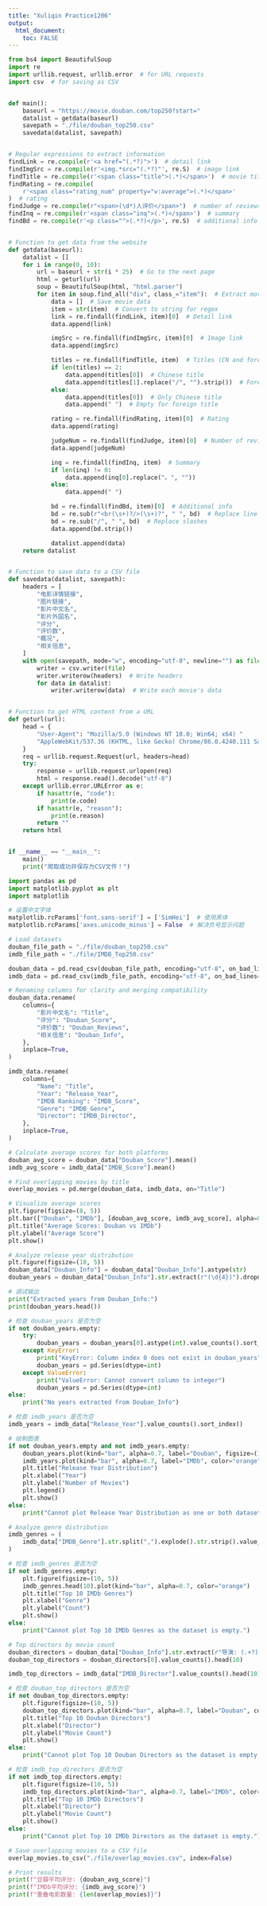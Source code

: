 ```yaml
---
title: "Xuliqin Practice1206"
output: 
  html_document:
    toc: FALSE
---
```


```python
from bs4 import BeautifulSoup
import re
import urllib.request, urllib.error  # for URL requests
import csv  # for saving as CSV


def main():
    baseurl = "https://movie.douban.com/top250?start="
    datalist = getdata(baseurl)
    savepath = "./file/douban_top250.csv"
    savedata(datalist, savepath)


# Regular expressions to extract information
findLink = re.compile(r'<a href="(.*?)">')  # detail link
findImgSrc = re.compile(r'<img.*src="(.*?)"', re.S)  # image link
findTitle = re.compile(r'<span class="title">(.*)</span>')  # movie title
findRating = re.compile(
    r'<span class="rating_num" property="v:average">(.*)</span>'
)  # rating
findJudge = re.compile(r"<span>(\d*)人评价</span>")  # number of reviews
findInq = re.compile(r'<span class="inq">(.*)</span>')  # summary
findBd = re.compile(r'<p class="">(.*?)</p>', re.S)  # additional info


# Function to get data from the website
def getdata(baseurl):
    datalist = []
    for i in range(0, 10):
        url = baseurl + str(i * 25)  # Go to the next page
        html = geturl(url)
        soup = BeautifulSoup(html, "html.parser")
        for item in soup.find_all("div", class_="item"):  # Extract movie items
            data = []  # Save movie data
            item = str(item)  # Convert to string for regex
            link = re.findall(findLink, item)[0]  # Detail link
            data.append(link)

            imgSrc = re.findall(findImgSrc, item)[0]  # Image link
            data.append(imgSrc)

            titles = re.findall(findTitle, item)  # Titles (CN and foreign)
            if len(titles) == 2:
                data.append(titles[0])  # Chinese title
                data.append(titles[1].replace("/", "").strip())  # Foreign title
            else:
                data.append(titles[0])  # Only Chinese title
                data.append(" ")  # Empty for foreign title

            rating = re.findall(findRating, item)[0]  # Rating
            data.append(rating)

            judgeNum = re.findall(findJudge, item)[0]  # Number of reviews
            data.append(judgeNum)

            inq = re.findall(findInq, item)  # Summary
            if len(inq) != 0:
                data.append(inq[0].replace("。", ""))
            else:
                data.append(" ")

            bd = re.findall(findBd, item)[0]  # Additional info
            bd = re.sub(r"<br(\s+)?/>(\s+)?", " ", bd)  # Replace line breaks
            bd = re.sub("/", " ", bd)  # Replace slashes
            data.append(bd.strip())

            datalist.append(data)
    return datalist


# Function to save data to a CSV file
def savedata(datalist, savepath):
    headers = [
        "电影详情链接",
        "图片链接",
        "影片中文名",
        "影片外国名",
        "评分",
        "评价数",
        "概况",
        "相关信息",
    ]
    with open(savepath, mode="w", encoding="utf-8", newline="") as file:
        writer = csv.writer(file)
        writer.writerow(headers)  # Write headers
        for data in datalist:
            writer.writerow(data)  # Write each movie's data


# Function to get HTML content from a URL
def geturl(url):
    head = {
        "User-Agent": "Mozilla/5.0 (Windows NT 10.0; Win64; x64) "
        "AppleWebKit/537.36 (KHTML, like Gecko) Chrome/86.0.4240.111 Safari/537.36"
    }
    req = urllib.request.Request(url, headers=head)
    try:
        response = urllib.request.urlopen(req)
        html = response.read().decode("utf-8")
    except urllib.error.URLError as e:
        if hasattr(e, "code"):
            print(e.code)
        if hasattr(e, "reason"):
            print(e.reason)
        return ""
    return html


if __name__ == "__main__":
    main()
    print("爬取成功并保存为CSV文件！")
```

```python
import pandas as pd
import matplotlib.pyplot as plt
import matplotlib

# 设置中文字体
matplotlib.rcParams['font.sans-serif'] = ['SimHei']  # 使用黑体
matplotlib.rcParams['axes.unicode_minus'] = False  # 解决负号显示问题

# Load datasets
douban_file_path = "./file/douban_top250.csv"
imdb_file_path = "./file/IMDB_Top250.csv"

douban_data = pd.read_csv(douban_file_path, encoding="utf-8", on_bad_lines="skip")
imdb_data = pd.read_csv(imdb_file_path, encoding="utf-8", on_bad_lines="skip")

# Renaming columns for clarity and merging compatibility
douban_data.rename(
    columns={
        "影片中文名": "Title",
        "评分": "Douban_Score",
        "评价数": "Douban_Reviews",
        "相关信息": "Douban_Info",
    },
    inplace=True,
)

imdb_data.rename(
    columns={
        "Name": "Title",
        "Year": "Release_Year",
        "IMDB Ranking": "IMDB_Score",
        "Genre": "IMDB_Genre",
        "Director": "IMDB_Director",
    },
    inplace=True,
)

# Calculate average scores for both platforms
douban_avg_score = douban_data["Douban_Score"].mean()
imdb_avg_score = imdb_data["IMDB_Score"].mean()

# Find overlapping movies by title
overlap_movies = pd.merge(douban_data, imdb_data, on="Title")

# Visualize average scores
plt.figure(figsize=(8, 5))
plt.bar(["Douban", "IMDb"], [douban_avg_score, imdb_avg_score], alpha=0.7)
plt.title("Average Scores: Douban vs IMDb")
plt.ylabel("Average Score")
plt.show()

# Analyze release year distribution
plt.figure(figsize=(10, 5))
douban_data["Douban_Info"] = douban_data["Douban_Info"].astype(str)
douban_years = douban_data["Douban_Info"].str.extract(r"(\d{4})").dropna()

# 调试输出
print("Extracted years from Douban_Info:")
print(douban_years.head())

# 检查 douban_years 是否为空
if not douban_years.empty:
    try:
        douban_years = douban_years[0].astype(int).value_counts().sort_index()
    except KeyError:
        print("KeyError: Column index 0 does not exist in douban_years")
        douban_years = pd.Series(dtype=int)
    except ValueError:
        print("ValueError: Cannot convert column to integer")
        douban_years = pd.Series(dtype=int)
else:
    print("No years extracted from Douban_Info")

# 检查 imdb_years 是否为空
imdb_years = imdb_data["Release_Year"].value_counts().sort_index()

# 绘制图表
if not douban_years.empty and not imdb_years.empty:
    douban_years.plot(kind="bar", alpha=0.7, label="Douban", figsize=(10, 5))
    imdb_years.plot(kind="bar", alpha=0.7, label="IMDb", color="orange")
    plt.title("Release Year Distribution")
    plt.xlabel("Year")
    plt.ylabel("Number of Movies")
    plt.legend()
    plt.show()
else:
    print("Cannot plot Release Year Distribution as one or both datasets are empty.")

# Analyze genre distribution
imdb_genres = (
    imdb_data["IMDB_Genre"].str.split(",").explode().str.strip().value_counts()
)

# 检查 imdb_genres 是否为空
if not imdb_genres.empty:
    plt.figure(figsize=(10, 5))
    imdb_genres.head(10).plot(kind="bar", alpha=0.7, color="orange")
    plt.title("Top 10 IMDb Genres")
    plt.xlabel("Genre")
    plt.ylabel("Count")
    plt.show()
else:
    print("Cannot plot Top 10 IMDb Genres as the dataset is empty.")

# Top directors by movie count
douban_directors = douban_data["Douban_Info"].str.extract(r"导演: (.+?) ").dropna()
douban_top_directors = douban_directors[0].value_counts().head(10)

imdb_top_directors = imdb_data["IMDB_Director"].value_counts().head(10)

# 检查 douban_top_directors 是否为空
if not douban_top_directors.empty:
    plt.figure(figsize=(10, 5))
    douban_top_directors.plot(kind="bar", alpha=0.7, label="Douban", color="blue")
    plt.title("Top 10 Douban Directors")
    plt.xlabel("Director")
    plt.ylabel("Movie Count")
    plt.show()
else:
    print("Cannot plot Top 10 Douban Directors as the dataset is empty.")

# 检查 imdb_top_directors 是否为空
if not imdb_top_directors.empty:
    plt.figure(figsize=(10, 5))
    imdb_top_directors.plot(kind="bar", alpha=0.7, label="IMDb", color="orange")
    plt.title("Top 10 IMDb Directors")
    plt.xlabel("Director")
    plt.ylabel("Movie Count")
    plt.show()
else:
    print("Cannot plot Top 10 IMDb Directors as the dataset is empty.")

# Save overlapping movies to a CSV file
overlap_movies.to_csv("./file/overlap_movies.csv", index=False)

# Print results
print(f"豆瓣平均评分: {douban_avg_score}")
print(f"IMDb平均评分: {imdb_avg_score}")
print(f"重叠电影数量: {len(overlap_movies)}")
```